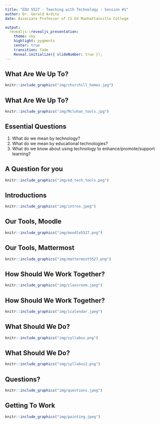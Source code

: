```yaml
---
title: "EDU 5527 - Teaching with Technology - Session #1"
author: Dr. Gerald Ardito
date: Associate Professor of CS Ed Manhattanville College

output:
  revealjs::revealjs_presentation:
    theme: sky
    highlight: pygments
    center: true
    transition: fade
    Reveal.initialize({ slideNumber: true });
---
```


## What Are We Up To?

```r
knitr::include_graphics("img/churchill_homes.jpg")
```

## What Are We Up To?

```r
knitr::include_graphics("img/Mcluhan_tools.jpg")
```

## Essential Questions
   
1. What do we mean by technology?
2. What do we mean by educational technologies?
3. What do we know about using technology to enhance/promote/support learning?


## A Question for you

```r
knitr::include_graphics("img/ed_tech_tools.png")
```

## Introductions

```r
knitr::include_graphics("img/intros.jpeg")
```


## Our Tools, Moodle

```r
knitr::include_graphics("img/moodle5527.png")
```

## Our Tools, Mattermost

```r
knitr::include_graphics("img/mattermost5527.png")
```

## How Should We Work Together?
```r
knitr::include_graphics("img/classroom.jpeg")
```


## How Should We Work Together?
```r
knitr::include_graphics("img/icalendar.jpeg")
```

## What Should We Do?
```r
knitr::include_graphics("img/syllabus.png")
```

## What Should We Do?
```r
knitr::include_graphics("img/syllabus2.png")
```

## Questions?
```r
knitr::include_graphics("img/questions.jpeg")
```

## Getting To Work
```r
knitr::include_graphics("img/painting.jpeg")
```


